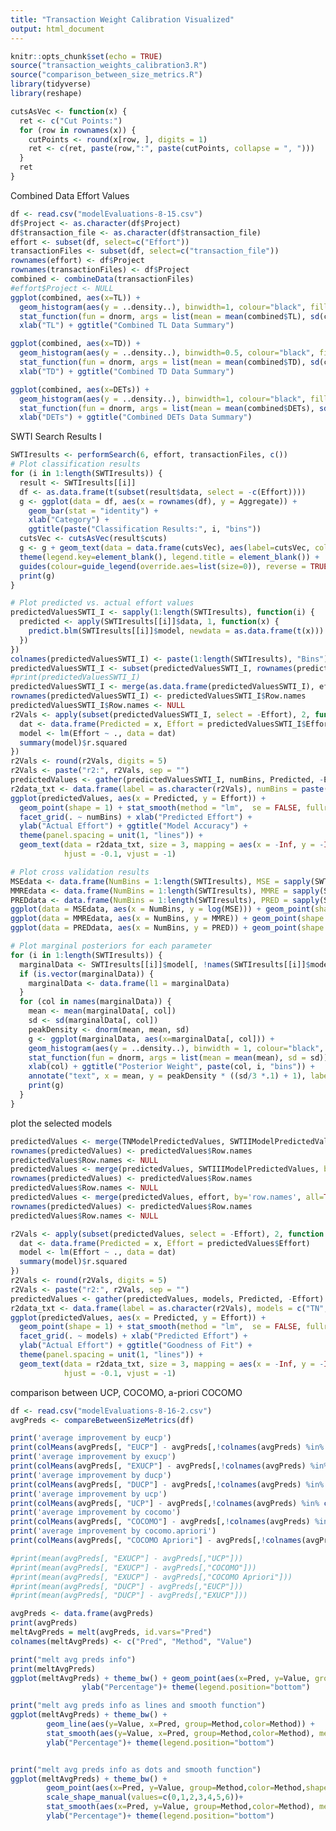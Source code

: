 ```yaml
---
title: "Transaction Weight Calibration Visualized"
output: html_document
---
```


```r
knitr::opts_chunk$set(echo = TRUE)
source("transaction_weights_calibration3.R")
source("comparison_between_size_metrics.R")
library(tidyverse)
library(reshape)

cutsAsVec <- function(x) {
  ret <- c("Cut Points:")
  for (row in rownames(x)) {
    cutPoints <- round(x[row, ], digits = 1)
    ret <- c(ret, paste(row,":", paste(cutPoints, collapse = ", ")))
  }
  ret
}
```
Combined Data Effort Values
```r
df <- read.csv("modelEvaluations-8-15.csv")
df$Project <- as.character(df$Project)
df$transaction_file <- as.character(df$transaction_file)
effort <- subset(df, select=c("Effort"))
transactionFiles <- subset(df, select=c("transaction_file"))
rownames(effort) <- df$Project
rownames(transactionFiles) <- df$Project
combined <- combineData(transactionFiles)
#effort$Project <- NULL
ggplot(combined, aes(x=TL)) + 
  geom_histogram(aes(y = ..density..), binwidth=1, colour="black", fill="white") + 
  stat_function(fun = dnorm, args = list(mean = mean(combined$TL), sd(combined$TL))) + 
  xlab("TL") + ggtitle("Combined TL Data Summary")

ggplot(combined, aes(x=TD)) + 
  geom_histogram(aes(y = ..density..), binwidth=0.5, colour="black", fill="white") + 
  stat_function(fun = dnorm, args = list(mean = mean(combined$TD), sd(combined$TD))) + 
  xlab("TD") + ggtitle("Combined TD Data Summary")

ggplot(combined, aes(x=DETs)) + 
  geom_histogram(aes(y = ..density..), binwidth=1, colour="black", fill="white") + 
  stat_function(fun = dnorm, args = list(mean = mean(combined$DETs), sd(combined$DETs))) + 
  xlab("DETs") + ggtitle("Combined DETs Data Summary")

```
SWTI Search Results I
```r
SWTIresults <- performSearch(6, effort, transactionFiles, c())
# Plot classification results
for (i in 1:length(SWTIresults)) {
  result <- SWTIresults[[i]]
  df <- as.data.frame(t(subset(result$data, select = -c(Effort))))
  g <- ggplot(data = df, aes(x = rownames(df), y = Aggregate)) + 
    geom_bar(stat = "identity") +
    xlab("Category") +
    ggtitle(paste("Classification Results:", i, "bins"))
  cutsVec <- cutsAsVec(result$cuts)
  g <- g + geom_text(data = data.frame(cutsVec), aes(label=cutsVec, col=cutsVec), alpha=0, x=1, y=1) +
  theme(legend.key=element_blank(), legend.title = element_blank()) +
  guides(colour=guide_legend(override.aes=list(size=0)), reverse = TRUE)
  print(g)
}

# Plot predicted vs. actual effort values
predictedValuesSWTI_I <- sapply(1:length(SWTIresults), function(i) {
  predicted <- apply(SWTIresults[[i]]$data, 1, function(x) {
    predict.blm(SWTIresults[[i]]$model, newdata = as.data.frame(t(x)))
  })
})
colnames(predictedValuesSWTI_I) <- paste(1:length(SWTIresults), "Bins")
predictedValuesSWTI_I <- subset(predictedValuesSWTI_I, rownames(predictedValuesSWTI_I) != "Aggregate")
#print(predictedValuesSWTI_I)
predictedValuesSWTI_I <- merge(as.data.frame(predictedValuesSWTI_I), effort, by='row.names', all=TRUE)
rownames(predictedValuesSWTI_I) <- predictedValuesSWTI_I$Row.names
predictedValuesSWTI_I$Row.names <- NULL
r2Vals <- apply(subset(predictedValuesSWTI_I, select = -Effort), 2, function (x) {
  dat <- data.frame(Predicted = x, Effort = predictedValuesSWTI_I$Effort)
  model <- lm(Effort ~ ., data = dat)
  summary(model)$r.squared
})
r2Vals <- round(r2Vals, digits = 5)
r2Vals <- paste("r2:", r2Vals, sep = "")
predictedValues <- gather(predictedValuesSWTI_I, numBins, Predicted, -Effort)
r2data_txt <- data.frame(label = as.character(r2Vals), numBins = paste(1:length(SWTIresults), "Bins"))
ggplot(predictedValues, aes(x = Predicted, y = Effort)) +
  geom_point(shape = 1) + stat_smooth(method = "lm",  se = FALSE, fullrange = TRUE) +
  facet_grid(. ~ numBins) + xlab("Predicted Effort") +
  ylab("Actual Effort") + ggtitle("Model Accuracy") +
  theme(panel.spacing = unit(1, "lines")) +
  geom_text(data = r2data_txt, size = 3, mapping = aes(x = -Inf, y = -Inf, label = label),
            hjust = -0.1, vjust = -1)

# Plot cross validation results
MSEdata <- data.frame(NumBins = 1:length(SWTIresults), MSE = sapply(SWTIresults, function(x) { x$MSE }))
MMREdata <- data.frame(NumBins = 1:length(SWTIresults), MMRE = sapply(SWTIresults, function(x) { x$MMRE }))
PREDdata <- data.frame(NumBins = 1:length(SWTIresults), PRED = sapply(SWTIresults, function(x) { x$PRED }))
ggplot(data = MSEdata, aes(x = NumBins, y = log(MSE))) + geom_point(shape = 1) + geom_line() + ggtitle("MSE Results")
ggplot(data = MMREdata, aes(x = NumBins, y = MMRE)) + geom_point(shape = 1) + geom_line() + ggtitle("MMRE Results")
ggplot(data = PREDdata, aes(x = NumBins, y = PRED)) + geom_point(shape = 1) + geom_line() + ylab("PRED(0.25)") + ggtitle("PRED(0.25) Results")

# Plot marginal posteriors for each parameter
for (i in 1:length(SWTIresults)) {
  marginalData <- SWTIresults[[i]]$model[, !names(SWTIresults[[i]]$model) %in% c("(Intercept)", "sigma")]
  if (is.vector(marginalData)) {
    marginalData <- data.frame(l1 = marginalData)
  }
  for (col in names(marginalData)) {
    mean <- mean(marginalData[, col])
    sd <- sd(marginalData[, col])
    peakDensity <- dnorm(mean, mean, sd)
    g <- ggplot(marginalData, aes(x=marginalData[, col])) + 
    geom_histogram(aes(y = ..density..), binwidth = 1, colour="black", fill="white") + 
    stat_function(fun = dnorm, args = list(mean = mean(mean), sd = sd)) + 
    xlab(col) + ggtitle("Posterior Weight", paste(col, i, "bins")) +
    annotate("text", x = mean, y = peakDensity * ((sd/3 *.1) + 1), label = paste("mean:", round(mean,2),",", "sd:", round(sd,2)))
    print(g)
  }
}
```
plot the selected models
```r
predictedValues <- merge(TNModelPredictedValues, SWTIIModelPredictedValues, by='row.names', all=TRUE)
rownames(predictedValues) <- predictedValues$Row.names
predictedValues$Row.names <- NULL
predictedValues <- merge(predictedValues, SWTIIIModelPredictedValues, by='row.names', all=TRUE)
rownames(predictedValues) <- predictedValues$Row.names
predictedValues$Row.names <- NULL
predictedValues <- merge(predictedValues, effort, by='row.names', all=TRUE)
rownames(predictedValues) <- predictedValues$Row.names
predictedValues$Row.names <- NULL

r2Vals <- apply(subset(predictedValues, select = -Effort), 2, function (x) {
  dat <- data.frame(Predicted = x, Effort = predictedValues$Effort)
  model <- lm(Effort ~ ., data = dat)
  summary(model)$r.squared
})
r2Vals <- round(r2Vals, digits = 5)
r2Vals <- paste("r2:", r2Vals, sep = "")
predictedValues <- gather(predictedValues, models, Predicted, -Effort)
r2data_txt <- data.frame(label = as.character(r2Vals), models = c("TN", "SWTII", "SWTIII"))
ggplot(predictedValues, aes(x = Predicted, y = Effort)) +
  geom_point(shape = 1) + stat_smooth(method = "lm",  se = FALSE, fullrange = TRUE) +
  facet_grid(. ~ models) + xlab("Predicted Effort") +
  ylab("Actual Effort") + ggtitle("Goodness of Fit") +
  theme(panel.spacing = unit(1, "lines")) +
  geom_text(data = r2data_txt, size = 3, mapping = aes(x = -Inf, y = -Inf, label = label),
            hjust = -0.1, vjust = -1)
```

comparison between UCP, COCOMO, a-priori COCOMO
```r
df <- read.csv("modelEvaluations-8-16-2.csv")
avgPreds <- compareBetweenSizeMetrics(df)

print('average improvement by eucp')
print(colMeans(avgPreds[, "EUCP"] - avgPreds[,!colnames(avgPreds) %in% c("Pred")]))
print('average improvement by exucp')
print(colMeans(avgPreds[, "EXUCP"] - avgPreds[,!colnames(avgPreds) %in% c("Pred")]))
print('average improvement by ducp')
print(colMeans(avgPreds[, "DUCP"] - avgPreds[,!colnames(avgPreds) %in% c("Pred")]))
print('average improvement by ucp')
print(colMeans(avgPreds[, "UCP"] - avgPreds[,!colnames(avgPreds) %in% c("Pred")]))
print('average improvement by cocomo')
print(colMeans(avgPreds[, "COCOMO"] - avgPreds[,!colnames(avgPreds) %in% c("Pred")]))
print('average improvement by cocomo.apriori')
print(colMeans(avgPreds[, "COCOMO Apriori"] - avgPreds[,!colnames(avgPreds) %in% c("Pred")]))

#print(mean(avgPreds[, "EXUCP"] - avgPreds[,"UCP"]))
#print(mean(avgPreds[, "EXUCP"] - avgPreds[,"COCOMO"]))
#print(mean(avgPreds[, "EXUCP"] - avgPreds[,"COCOMO Apriori"]))
#print(mean(avgPreds[, "DUCP"] - avgPreds[,"EUCP"]))
#print(mean(avgPreds[, "DUCP"] - avgPreds[,"EXUCP"]))

avgPreds <- data.frame(avgPreds)
print(avgPreds)
meltAvgPreds = melt(avgPreds, id.vars="Pred")
colnames(meltAvgPreds) <- c("Pred", "Method", "Value")

print("melt avg preds info")
print(meltAvgPreds)
ggplot(meltAvgPreds) + theme_bw() + geom_point(aes(x=Pred, y=Value, group=Method,color=Method),size=3)+ xlab("Relative Deviation (%)") +
				ylab("Percentage")+ theme(legend.position="bottom")

print("melt avg preds info as lines and smooth function")
ggplot(meltAvgPreds) + theme_bw() + 
		geom_line(aes(y=Value, x=Pred, group=Method,color=Method)) +
		stat_smooth(aes(y=Value, x=Pred, group=Method,color=Method), method = lm, formula = y ~ poly(x, 10), se = FALSE)+ xlab("Relative Deviation (%)") +
		ylab("Percentage")+ theme(legend.position="bottom")


print("melt avg preds info as dots and smooth function")
ggplot(meltAvgPreds) + theme_bw() + 
		geom_point(aes(x=Pred, y=Value, group=Method,color=Method,shape=Method),size=1.5) +
		scale_shape_manual(values=c(0,1,2,3,4,5,6))+
		stat_smooth(aes(x=Pred, y=Value, group=Method,color=Method), method = lm, formula = y ~ poly(x, 10), se = FALSE)+ xlab("Relative Deviation (%)") +
		ylab("Percentage")+ theme(legend.position="bottom")

```
